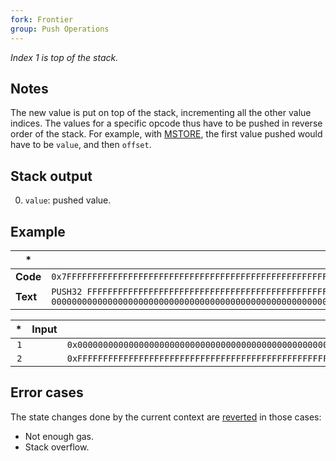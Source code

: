 ```yaml
---
fork: Frontier
group: Push Operations
---
```


*Index 1 is top of the stack.*

## Notes

The new value is put on top of the stack, incrementing all the other value indices. The values for a specific opcode thus have to be pushed in reverse order of the stack. For example, with [MSTORE](/#52), the first value pushed would have to be `value`, and then `offset`.

## Stack output

0. `value`: pushed value.

## Example

| * | * |
|---|---|
| **Code** | `0x7FFFFFFFFFFFFFFFFFFFFFFFFFFFFFFFFFFFFFFFFFFFFFFFFFFFFFFFFFFFFFFFFF7F0000000000000000000000000000000000000000000000000000000000000000` |
| **Text** | `PUSH32 FFFFFFFFFFFFFFFFFFFFFFFFFFFFFFFFFFFFFFFFFFFFFFFFFFFFFFFFFFFFFFFF PUSH32 0000000000000000000000000000000000000000000000000000000000000000` |

| * | Input | Output |
|--:|------:|-------:|
| `1` | | `0x0000000000000000000000000000000000000000000000000000000000000000` |
| `2` | | `0xFFFFFFFFFFFFFFFFFFFFFFFFFFFFFFFFFFFFFFFFFFFFFFFFFFFFFFFFFFFFFFFF` |

## Error cases

The state changes done by the current context are [reverted](#FD) in those cases:
- Not enough gas.
- Stack overflow.
